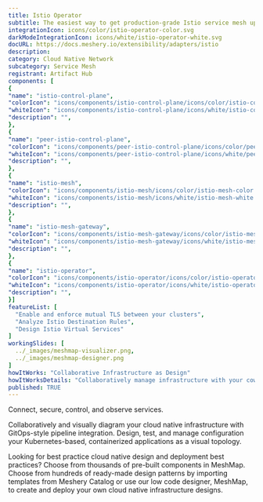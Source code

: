 ```yaml
---
title: Istio Operator
subtitle: The easiest way to get production-grade Istio service mesh up and running
integrationIcon: icons/color/istio-operator-color.svg
darkModeIntegrationIcon: icons/white/istio-operator-white.svg
docURL: https://docs.meshery.io/extensibility/adapters/istio
description: 
category: Cloud Native Network
subcategory: Service Mesh
registrant: Artifact Hub
components: [
{
"name": "istio-control-plane",
"colorIcon": "icons/components/istio-control-plane/icons/color/istio-control-plane-color.svg",
"whiteIcon": "icons/components/istio-control-plane/icons/white/istio-control-plane-white.svg",
"description": "",
},
{
"name": "peer-istio-control-plane",
"colorIcon": "icons/components/peer-istio-control-plane/icons/color/peer-istio-control-plane-color.svg",
"whiteIcon": "icons/components/peer-istio-control-plane/icons/white/peer-istio-control-plane-white.svg",
"description": "",
},
{
"name": "istio-mesh",
"colorIcon": "icons/components/istio-mesh/icons/color/istio-mesh-color.svg",
"whiteIcon": "icons/components/istio-mesh/icons/white/istio-mesh-white.svg",
"description": "",
},
{
"name": "istio-mesh-gateway",
"colorIcon": "icons/components/istio-mesh-gateway/icons/color/istio-mesh-gateway-color.svg",
"whiteIcon": "icons/components/istio-mesh-gateway/icons/white/istio-mesh-gateway-white.svg",
"description": "",
},
{
"name": "istio-operator",
"colorIcon": "icons/components/istio-operator/icons/color/istio-operator-color.svg",
"whiteIcon": "icons/components/istio-operator/icons/white/istio-operator-white.svg",
"description": "",
}]
featureList: [
  "Enable and enforce mutual TLS between your clusters",
  "Analyze Istio Destination Rules",
  "Design Istio Virtual Services"
]
workingSlides: [
  ../_images/meshmap-visualizer.png,
  ../_images/meshmap-designer.png
]
howItWorks: "Collaborative Infrastructure as Design"
howItWorksDetails: "Collaboratively manage infrastructure with your coworkers synchronously sharing the same designs."
published: TRUE
---
```

<p>
Connect, secure, control, and observe services.
</p>
<p>
    Collaboratively and visually diagram your cloud native infrastructure with GitOps-style pipeline integration. Design, test, and manage configuration your Kubernetes-based, containerized applications as a visual topology.
</p>
<p>
    Looking for best practice cloud native design and deployment best practices? Choose from thousands of pre-built components in MeshMap. Choose from hundreds of ready-made design patterns by importing templates from Meshery Catalog or use our low code designer, MeshMap, to create and deploy your own cloud native infrastructure designs.
</p>
